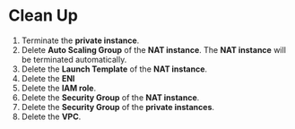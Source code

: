 # Clean Up

1. Terminate the **private instance**.
2. Delete **Auto Scaling Group** of the **NAT instance**. The **NAT instance** will be terminated automatically.
3. Delete the **Launch Template** of the **NAT instance**.
6. Delete the **ENI**
8. Delete the **IAM role**.
4. Delete the **Security Group** of the **NAT instance**.
5. Delete the **Security Group** of the **private instances**.
7. Delete the **VPC**.
